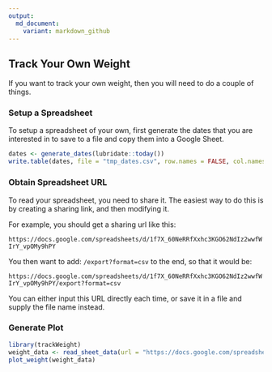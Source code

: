 ```yaml
---
output:
  md_document:
    variant: markdown_github
---
```


## Track Your Own Weight

If you want to track your own weight, then you will need to do a couple of things.

### Setup a Spreadsheet

To setup a spreadsheet of your own, first generate the dates that you are interested
in to save to a file and copy them into a Google Sheet.

```r
dates <- generate_dates(lubridate::today())
write.table(dates, file = "tmp_dates.csv", row.names = FALSE, col.names = TRUE, sep = ",")
```

### Obtain Spreadsheet URL

To read your spreadsheet, you need to share it. The easiest way to do this is
by creating a sharing link, and then modifying it.

For example, you should get a sharing url like this:

`https://docs.google.com/spreadsheets/d/1f7X_60NeRRfXxhc3KGO62NdIz2wwfWIrY_vpOMy9hPY`

You then want to add: `/export?format=csv` to the end, so that it would be:

`https://docs.google.com/spreadsheets/d/1f7X_60NeRRfXxhc3KGO62NdIz2wwfWIrY_vpOMy9hPY/export?format=csv`

You can either input this URL directly each time, or save it in a file and supply the file name instead.

### Generate Plot

```r
library(trackWeight)
weight_data <- read_sheet_data(url = "https://docs.google.com/spreadsheets/d/1f7X_60NeRRfXxhc3KGO62NdIz2wwfWIrY_vpOMy9hPY/export?format=csv")
plot_weight(weight_data)
```

